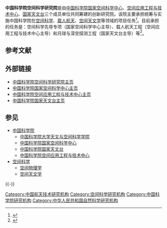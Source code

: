 {{noteTA|G1=物理學|1=zh-hans:空间科学;zh-hant:太空科學;zh-cn:空间科学;zh-tw:太空科學;}}

'''中国科学院空间科学研究院'''是由[[中国科学院|中国科学院]][[国家空间科学中心|国家空间科学中心]]、[[中国科学院空间应用工程与技术中心|空间应用工程与技术中心]]、[[国家天文台|国家天文台]]三个成员单位共同筹建的创新研究院。该院主要承担统筹与实施中国科学院在[[空间科学|空间科学]]、[[载人航天|载人航天]]、[[空间天文学|空间天文学]]等领域的项目任务<ref name="intro">{{cite web |url=http://www.ssac.cas.cn/yjyjj/ |title=空间科学研究院简介 |date=2015-05-08 |language=中文 |access-date=2015-11-10 |deadurl=yes |archiveurl=https://web.archive.org/web/20160304081949/http://www.ssac.cas.cn/yjyjj/ |archivedate=2016-03-04 }}</ref>。目前承担的任务是：空间科学先导专项（国家空间科学中心主导）、载人航天工程（空间应用工程与技术中心主导）和月球与深空探测工程（国家天文台主导）等<ref name="projects">{{cite web |url=http://www.ssac.cas.cn/yjysdrw/ |title=研究院三大任务 |date=2015-05-08 |language=中文 |access-date=2015-11-10 |archive-date=2016-03-04 |archive-url=https://web.archive.org/web/20160304063111/http://www.ssac.cas.cn/yjysdrw/ |dead-url=yes }}</ref>。

== 参考文献 ==
{{Reflist|2}}

== 外部链接 ==
* [https://web.archive.org/web/20151112092148/http://www.ssac.cas.cn/ 中国科学院空间科学研究院主页]
* [http://www.nssc.cas.cn/ 中国科学院国家空间科学中心主页]{{Wayback|url=http://www.nssc.cas.cn/ |date=20131021165357 }}
* [http://www.csu.cas.cn/ 中国科学院空间应用工程与技术中心主页]{{Wayback|url=http://www.csu.cas.cn/ |date=20120918220403 }}
* [http://www.nao.cas.cn/ 中国科学院国家天文台主页]{{Wayback|url=http://www.nao.cas.cn/ |date=20150322115449 }}

== 参见 ==
{{Portal box|航天|中华人民共和国|北京}}
* [[中国科学院|中国科学院]]
** [[中国科学院大学|中国科学院大学]][[中国科学院大学天文与空间科学学院|天文与空间科学学院]]
** [[中国科学院国家空间科学中心|中国科学院国家空间科学中心]]
** [[中国科学院国家天文台|中国科学院国家天文台]]
** [[中国科学院空间应用工程与技术中心|中国科学院空间应用工程与技术中心]]
* [[空间科学|空间科学]]
** [[空间物理学|空间物理学]]
** [[空间天文学|空间天文学]]

{{-}}
{{中华人民共和国航天}}

[[Category:中国航天技术研究机构|Category:中国航天技术研究机构]]
[[Category:空间科学研究机构|Category:空间科学研究机构]]
[[Category:中国科学院研究机构|Category:中国科学院研究机构]]
[[Category:中华人民共和国自然科学研究机构|Category:中华人民共和国自然科学研究机构]]